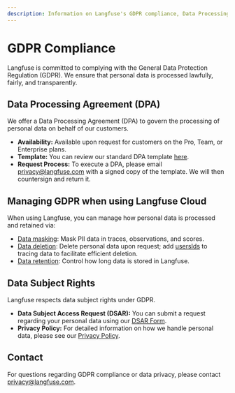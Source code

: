 ```yaml
---
description: Information on Langfuse's GDPR compliance, Data Processing Agreement (DPA), and data subject rights.
---
```


# GDPR Compliance

Langfuse is committed to complying with the General Data Protection Regulation (GDPR). We ensure that personal data is processed lawfully, fairly, and transparently.

## Data Processing Agreement (DPA)

We offer a Data Processing Agreement (DPA) to govern the processing of personal data on behalf of our customers.

- **Availability:** Available upon request for customers on the Pro, Team, or Enterprise plans.
- **Template:** You can review our standard DPA template [here](https://static.langfuse.com/legal/2025-02-17-Public-Langfuse%20DPA.docx.pdf).
- **Request Process:** To execute a DPA, please email privacy@langfuse.com with a signed copy of the template. We will then countersign and return it.

## Managing GDPR when using Langfuse Cloud

When using Langfuse, you can manage how personal data is processed and retained via:

- [Data masking](/docs/tracing-features/masking): Mask PII data in traces, observations, and scores.
- [Data deletion](/docs/data-deletion): Delete personal data upon request; add [usersIds](/docs/tracing-features/users) to tracing data to facilitate efficient deletion.
- [Data retention](/docs/data-retention): Control how long data is stored in Langfuse.

## Data Subject Rights

Langfuse respects data subject rights under GDPR.

- **Data Subject Access Request (DSAR):** You can submit a request regarding your personal data using our [DSAR Form](https://app.termly.io/notify/47905712-56e1-4ad0-9bb7-8958f3263f90).
- **Privacy Policy:** For detailed information on how we handle personal data, please see our [Privacy Policy](/privacy).

## Contact

For questions regarding GDPR compliance or data privacy, please contact privacy@langfuse.com.
